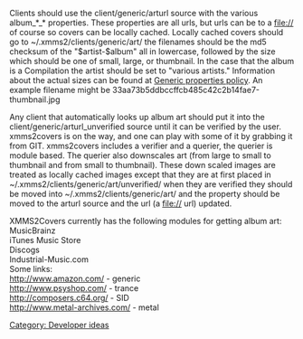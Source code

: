 {{Update}}

Clients should use the client/generic/arturl source with the various album_*_* properties. These properties are all urls, but urls can be to a file:// of course so covers can be locally cached. Locally cached covers should go to ~/.xmms2/clients/generic/art/ the filenames should be the md5 checksum of the "$artist-$album" all in lowercase, followed by the size which should be one of small, large, or thumbnail. In the case that the album is a Compilation the artist should be set to "various artists." Information about the actual sizes can be found at [[Generic properties policy]].
An example filename might be 33aa73b5ddbccffcb485c42c2b14fae7-thumbnail.jpg

Any client that automatically looks up album art should put it into the client/generic/arturl_unverified source until it can be verified by the user. xmms2covers is on the way, and one can play with some of it by grabbing it from GIT. xmms2covers includes a verifier and a querier, the querier is module based. The querier also downscales art (from large to small to thumbnail and from small to thumbnail). These down scaled images are treated as locally cached images except that they are at first placed in ~/.xmms2/clients/generic/art/unverified/ when they are verified they should be moved into ~/.xmms2/clients/generic/art/ and the property should be moved to the arturl source and the url (a file:// url) updated. 

XMMS2Covers currently has the following modules for getting album art:<br />
MusicBrainz <br />
iTunes Music Store <br />
Discogs <br />
Industrial-Music.com <br />

Some links:<br />
http://www.amazon.com/ -  generic<br />
http://www.psyshop.com/ - trance<br />
http://composers.c64.org/ - SID<br />
http://www.metal-archives.com/ - metal<br />

[[Category: Developer ideas]]